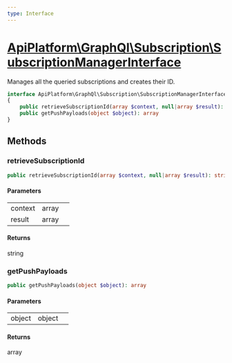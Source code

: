 ```yaml
---
type: Interface
---
```


# [ApiPlatform\GraphQl\Subscription\SubscriptionManagerInterface](/docs/vmain/reference/GraphQl/Subscription/SubscriptionManagerInterface)

Manages all the queried subscriptions and creates their ID.


```php
interface ApiPlatform\GraphQl\Subscription\SubscriptionManagerInterface
{
    public retrieveSubscriptionId(array $context, null|array $result): string
    public getPushPayloads(object $object): array
}
```
## Methods

### retrieveSubscriptionId



```php
public retrieveSubscriptionId(array $context, null|array $result): string
```

#### Parameters

<table><tbody>
<tr><td>context</td><td>array</td><td></td></tr><tr><td>result</td><td>array</td><td></td></tr>
</tbody>
</table>

#### Returns

string

### getPushPayloads



```php
public getPushPayloads(object $object): array
```

#### Parameters

<table><tbody>
<tr><td>object</td><td>object</td><td></td></tr>
</tbody>
</table>

#### Returns

array
